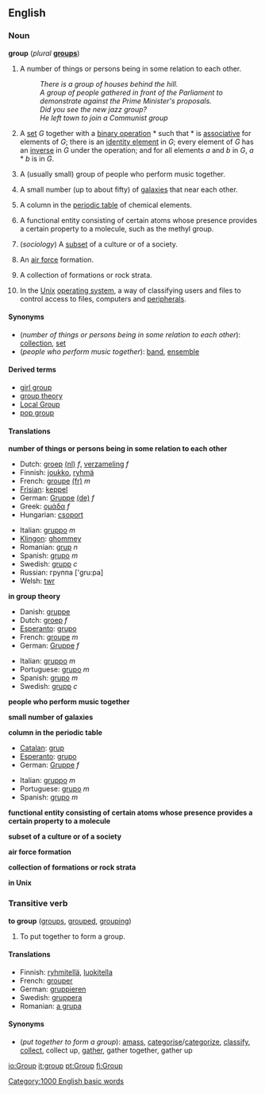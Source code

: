 {{wikipedia}}
==English==
=== Noun ===
'''group''' (''plural'' '''[[groups]]''')
# A number of things or persons being in some relation to each other.
#:''There is a group of houses behind the hill.''
#:''A group of people gathered in front of the Parliament to demonstrate against the Prime Minister's proposals.''
#:''Did you see the new jazz group?''
#:''He left town to join a Communist group''
#{{grouptheory}} A [[set]] ''G'' together with a [[binary operation]] * such that * is [[associative]] for elements of ''G''; there is an [[identity element]] in ''G''; every element of ''G'' has an [[inverse]] in ''G'' under the operation; and for all elements ''a'' and ''b'' in ''G'', ''a'' * ''b'' is in ''G''.
#A (usually small) group of people who perform music together.
#{{astronomy}} A small number (up to about fifty) of [[galaxy|galaxies]] that near each other.
#{{chemistry}} A column in the [[periodic table]] of chemical elements.
#{{chemistry}} A functional entity consisting of certain atoms whose presence provides a certain property to a molecule, such as the methyl group.
#(''sociology'') A [[subset]] of a culture or of a society.
#{{military}} An [[air force]] formation.
#{{geology}} A collection of formations or rock strata.
#{{computing}} In the [[Unix]] [[operating system]], a way of classifying users and files to control access to files, computers and [[peripheral]]s.

====Synonyms====
*(''number of things or persons being in some relation to each other''): [[collection]], [[set]]
*(''people who perform music together''): [[band]], [[ensemble]]

====Derived terms====
*[[girl group]]
*[[group theory]]<!--mathematics-->
*[[Local Group]]<!--astronomy-->
*[[pop group]]

==== Translations ====

'''number of things or persons being in some relation to each other'''
{{top}}
*Dutch: [[groep]] [[:nl:groep|(nl)]] ''f'', [[verzameling]] ''f''
*Finnish: [[joukko]], [[ryhmä]]
*French: [[groupe]] [[:fr:groupe|(fr)]] ''m''
*[[Frisian]]: [[keppel]]
*German: [[Gruppe]] [[:de:Gruppe|(de)]] ''f''
*Greek: [[ομάδα]] ''f''
*Hungarian: [[csoport]]
{{mid}}
*Italian: [[gruppo]] ''m''
*[[Klingon]]: [[ghommey]]
*Romanian: [[grup]] ''n''
*Spanish: [[grupo]] ''m''
*Swedish: [[grupp]] ''c''
*Russian: группа ['gru:pa]
*Welsh: [[twr]]
{{bottom}}

'''in group theory'''
{{top}}
*Danish: [[gruppe]]
*Dutch: [[groep]] ''f''
*[[Esperanto]]: [[grupo#Esperanto|grupo]]
*French: [[groupe]] ''m''
*German: [[Gruppe]] ''f''
{{mid}}
*Italian: [[gruppo]] ''m''
*Portuguese: [[grupo#Portuguese|grupo]] ''m''
*Spanish: [[grupo#Spanish|grupo]] ''m''
*Swedish: [[grupp]] ''c''
{{bottom}}

'''people who perform music together'''
{{top}}
{{mid}}
{{bottom}}

'''small number of galaxies'''
{{top}}
{{mid}}
{{bottom}}

'''column in the periodic table'''
{{top}}
*[[Catalan]]: [[grup]]
*[[Esperanto]]: [[grupo#Esperanto|grupo]]
*German: [[Gruppe]] ''f''
{{mid}}
*Italian: [[gruppo]] ''m''
*Portuguese: [[grupo#Portuguese|grupo]] ''m''
*Spanish: [[grupo#Spanish|grupo]] ''m''
{{bottom}}

'''functional entity consisting of certain atoms whose presence provides a certain property to a molecule'''
{{top}}
{{mid}}
{{bottom}}

'''subset of a culture or of a society'''
{{top}}
{{mid}}
{{bottom}}

'''air force formation'''
{{top}}
{{mid}}
{{bottom}}

'''collection of formations or rock strata'''
{{top}}
{{mid}}
{{bottom}}

'''in Unix'''
{{top}}
{{mid}}
{{bottom}}

===Transitive verb ===
'''to group'''  ([[groups]], [[grouped]], [[grouping]])
#To put together to form a group.

==== Translations ====
*Finnish: [[ryhmitellä]], [[luokitella]]
*French: [[grouper]]
*German: [[gruppieren]]
*Swedish: [[gruppera]]
*Romanian: [[a grupa]]

==== Synonyms ====
*(''put together to form a group''): [[amass]], [[categorise]]/[[categorize]], [[classify]], [[collect]], collect up, [[gather]], gather together, gather up

[[Category:1000 English basic words]]

[[io:Group]]
[[it:group]]
[[pt:Group]]
[[fi:Group]]